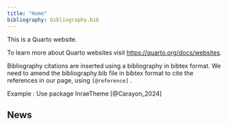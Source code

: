 ```yaml
---
title: "Home"
bibliography: bibliography.bib
---
```



This is a Quarto website.

To learn more about Quarto websites visit <https://quarto.org/docs/websites>.

Bibliography citations are inserted using a bibliography in bibtex format. We need to amend the bibliography.bib file in bibtex format to cite the references in our page, using ```[@reference]``` .

Example :
Use package InraeTheme [@Carayon_2024]

## News




